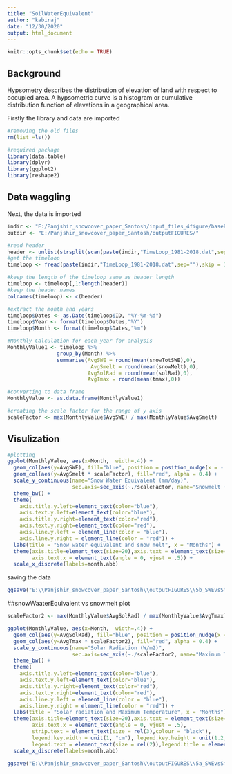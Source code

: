 ---
title: "SoilWaterEquivalent"
author: "kabiraj"
date: "12/30/2020"
output: html_document
---

```{r setup, include=FALSE}
knitr::opts_chunk$set(echo = TRUE)
```


## Background

Hypsometry describes the distribution of elevation of land with respect to occupied area. A hypsometric curve is a histogram or cumulative distribution function of elevations in a geographical area.

Firstly the library and data are imported 

```{r, message=FALSE}
#removing the old files
rm(list =ls())

#required package 
library(data.table)
library(dplyr)
library(ggplot2)
library(reshape2)

```

## Data waggling 

Next, the data is imported 
```{r}
indir <- "E:/Panjshir_snowcover_paper_Santosh/input_files_4figure/baseERAmodel_input/"
outdir <- "E:/Panjshir_snowcover_paper_Santosh/outputFIGURES/"

#read header
header <- unlist(strsplit(scan(paste(indir,"TimeLoop_1981-2018.dat",sep=""),"",nlines = 1,skip = 5,sep = "\n"),split = "\t"))
#get the timeloop
timeloop <- fread(paste(indir,"TimeLoop_1981-2018.dat",sep=""),skip = 10) 

#keep the length of the timeloop same as header length 
timeloop <- timeloop[,1:length(header)]
#keep the header names 
colnames(timeloop) <- c(header)

#extract the month and years 
timeloop$Dates <- as.Date(timeloop$ID, "%Y-%m-%d")
timeloop$Year <- format(timeloop$Dates,"%Y")
timeloop$Month <- format(timeloop$Dates,"%m")

#Monthly Calculation for each year for analysis
MonthlyValue1 <- timeloop %>% 
                group_by(Month) %>% 
                summarise(AvgSWE = round(mean(snowTotSWE),0),
                           AvgSmelt = round(mean(snowMelt),0),
                          AvgSolRad = round(mean(solRad),0),
                          AvgTmax = round(mean(tmax),0))

#converting to data frame
MonthlyValue <- as.data.frame(MonthlyValue1)

#creating the scale factor for the range of y axis 
scaleFactor <- max(MonthlyValue$AvgSWE) / max(MonthlyValue$AvgSmelt)

```


## Visulization
```{r}

#plotting 
ggplot(MonthlyValue, aes(x=Month,  width=.4)) +
  geom_col(aes(y=AvgSWE), fill="blue", position = position_nudge(x = -.4), alpha =0.4) +
  geom_col(aes(y=AvgSmelt * scaleFactor), fill="red", alpha = 0.4) +
  scale_y_continuous(name="Snow Water Equivalent (mm/day)", 
                     sec.axis=sec_axis(~./scaleFactor, name="Snowmelt (mm/day)")) +
  theme_bw() +
  theme(
    axis.title.y.left=element_text(color="blue"),
    axis.text.y.left=element_text(color="blue"),
    axis.title.y.right=element_text(color="red"),
    axis.text.y.right=element_text(color="red"),
    axis.line.y.left = element_line(color = "blue"),
    axis.line.y.right = element_line(color = "red")) +
  labs(title = "Snow water equivalent and snow melt", x = "Months") +
  theme(axis.title=element_text(size=20),axis.text = element_text(size=16),
        axis.text.x = element_text(angle = 0, vjust = .5)) +
  scale_x_discrete(labels=month.abb)
```




saving the data 
```{r}

ggsave("E:\\Panjshir_snowcover_paper_Santosh\\outputFIGURES\\5b_SWEvsSmelt.png", width = 7, height = 6, units = "in")


```


##snowWaaterEquivalent vs snowmelt plot 

```{r}
scaleFactor2 <- max(MonthlyValue$AvgSolRad) / max(MonthlyValue$AvgTmax)

ggplot(MonthlyValue, aes(x=Month,  width=.4)) +
  geom_col(aes(y=AvgSolRad), fill="blue", position = position_nudge(x = -.4), alpha =0.4) +
  geom_col(aes(y=AvgTmax * scaleFactor2), fill="red", alpha = 0.4) +
  scale_y_continuous(name="Solar Radiation (W/m2)", 
                     sec.axis=sec_axis(~./scaleFactor2, name="Maximum Temperature (*C)")) +
  theme_bw() +
  theme(
    axis.title.y.left=element_text(color="blue"),
    axis.text.y.left=element_text(color="blue"),
    axis.title.y.right=element_text(color="red"),
    axis.text.y.right=element_text(color="red"),
    axis.line.y.left = element_line(color = "blue"),
    axis.line.y.right = element_line(color = "red")) +
  labs(title = "Solar radiation and Maximum Temperature", x = "Months") +
  theme(axis.title=element_text(size=20),axis.text = element_text(size=16),
        axis.text.x = element_text(angle = 0, vjust = .5),
        strip.text = element_text(size = rel(3),colour = "black"),
        legend.key.width = unit(1, "cm"), legend.key.height = unit(1.2, "cm"),
        legend.text = element_text(size = rel(2)),legend.title = element_text(size = rel(2.5))) +
  scale_x_discrete(labels=month.abb)
```

```{r}



ggsave("E:\\Panjshir_snowcover_paper_Santosh\\outputFIGURES\\5a_SWEvsSmelt.png", width = 7.6, height = 6, units = "in")


```
